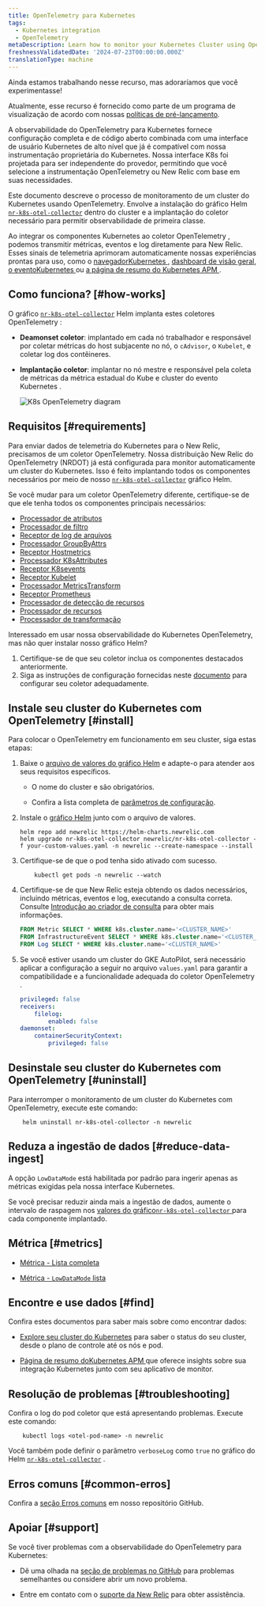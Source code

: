 ```yaml
---
title: OpenTelemetry para Kubernetes
tags:
  - Kubernetes integration
  - OpenTelemetry
metaDescription: Learn how to monitor your Kubernetes Cluster using OpenTelemetry
freshnessValidatedDate: '2024-07-23T00:00:00.000Z'
translationType: machine
---
```


<Callout title="visualização">
  Ainda estamos trabalhando nesse recurso, mas adoraríamos que você experimentasse!

  Atualmente, esse recurso é fornecido como parte de um programa de visualização de acordo com nossas [políticas de pré-lançamento](/docs/licenses/license-information/referenced-policies/new-relic-pre-release-policy).
</Callout>

A observabilidade do OpenTelemetry para Kubernetes fornece configuração completa e de código aberto combinada com uma interface de usuário Kubernetes de alto nível que já é compatível com nossa instrumentação proprietária do Kubernetes. Nossa interface K8s foi projetada para ser independente do provedor, permitindo que você selecione a instrumentação OpenTelemetry ou New Relic com base em suas necessidades.

Este documento descreve o processo de monitoramento de um cluster do Kubernetes usando OpenTelemetry. Envolve a instalação do gráfico Helm [`nr-k8s-otel-collector`](https://github.com/newrelic/helm-charts/tree/master/charts/nr-k8s-otel-collector) dentro do cluster e a implantação do coletor necessário para permitir observabilidade de primeira classe.

Ao integrar os componentes Kubernetes ao coletor OpenTelemetry , podemos transmitir métricas, eventos e log diretamente para New Relic. Esses sinais de telemetria aprimoram automaticamente nossas experiências prontas para uso, como o [navegadorKubernetes ](/docs/kubernetes-pixie/kubernetes-integration/understand-use-data/kubernetes-cluster-explorer/#navigator-preview), [dashboard de visão geral](/docs/kubernetes-pixie/kubernetes-integration/understand-use-data/kubernetes-cluster-explorer/#cluster-overview-dashboard), [o eventoKubernetes ](/docs/kubernetes-pixie/kubernetes-integration/understand-use-data/kubernetes-cluster-explorer/#browse-your-kubernetes-events)ou [a página de resumo do Kubernetes APM ](/docs/apm/apm-ui-pages/monitoring/kubernetes-summary-page/).

## Como funciona? [#how-works]

O gráfico [`nr-k8s-otel-collector`](https://github.com/newrelic/helm-charts/tree/master/charts/nr-k8s-otel-collector) Helm implanta estes coletores OpenTelemetry :

* **Deamonset coletor**: implantado em cada nó trabalhador e responsável por coletar métricas do host subjacente no nó, o `cAdvisor`, o `Kubelet`, e coletar log dos contêineres.

* **Implantação coletor**: implantar no nó mestre e responsável pela coleta de métricas da métrica estadual do Kube e cluster do evento Kubernetes .

  <img title="K8s OpenTelemetry diagram" alt="K8s OpenTelemetry diagram" src="/images/infrastructure_diagram_k8s-otel-stack.webp" />

## Requisitos [#requirements]

Para enviar dados de telemetria do Kubernetes para o New Relic, precisamos de um coletor OpenTelemetry. Nossa distribuição New Relic do OpenTelemetry (NRDOT) já está configurada para monitor automaticamente um cluster do Kubernetes. Isso é feito implantando todos os componentes necessários por meio de nosso [`nr-k8s-otel-collector`](https://github.com/newrelic/helm-charts/tree/master/charts/nr-k8s-otel-collector) gráfico Helm.

Se você mudar para um coletor OpenTelemetry diferente, certifique-se de que ele tenha todos os componentes principais necessários:

* [Processador de atributos](https://github.com/open-telemetry/opentelemetry-collector-contrib/tree/main/processor/attributesprocessor)
* [Processador de filtro](https://github.com/open-telemetry/opentelemetry-collector-contrib/tree/main/processor/filterprocessor)
* [Receptor de log de arquivos](https://github.com/open-telemetry/opentelemetry-collector-contrib/tree/main/receiver/filelogreceiver)
* [Processador GroupByAttrs](https://github.com/open-telemetry/opentelemetry-collector-contrib/tree/main/processor/groupbyattrsprocessor)
* [Receptor Hostmetrics](https://github.com/open-telemetry/opentelemetry-collector-contrib/tree/main/receiver/hostmetricsreceiver)
* [Processador K8sAttributes](https://github.com/open-telemetry/opentelemetry-collector-contrib/tree/main/processor/k8sattributesprocessor)
* [Receptor K8sevents](https://github.com/open-telemetry/opentelemetry-collector-contrib/tree/main/receiver/k8seventsreceiver)
* [Receptor Kubelet](https://github.com/open-telemetry/opentelemetry-collector-contrib/tree/main/receiver/kubeletstatsreceiver)
* [Processador MetricsTransform](https://github.com/open-telemetry/opentelemetry-collector-contrib/tree/main/processor/metricstransformprocessor)
* [Receptor Prometheus](https://github.com/open-telemetry/opentelemetry-collector-contrib/tree/main/receiver/prometheusreceiver)
* [Processador de detecção de recursos](https://github.com/open-telemetry/opentelemetry-collector-contrib/tree/main/processor/resourcedetectionprocessor)
* [Processador de recursos](https://github.com/open-telemetry/opentelemetry-collector-contrib/tree/main/processor/resourceprocessor)
* [Processador de transformação](https://github.com/open-telemetry/opentelemetry-collector-contrib/tree/main/processor/transformprocessor)

<Callout variant="tip">
  Interessado em usar nossa observabilidade do Kubernetes OpenTelemetry, mas não quer instalar nosso gráfico Helm?

  1. Certifique-se de que seu coletor inclua os componentes destacados anteriormente.
  2. Siga as instruções de configuração fornecidas neste [documento](https://github.com/newrelic/helm-charts/blob/master/charts/nr-k8s-otel-collector/collector.md) para configurar seu coletor adequadamente.
</Callout>

## Instale seu cluster do Kubernetes com OpenTelemetry [#install]

Para colocar o OpenTelemetry em funcionamento em seu cluster, siga estas etapas:

1. Baixe o [arquivo de valores do gráfico Helm](https://github.com/newrelic/helm-charts/tree/master/charts/nr-k8s-otel-collector/values.yaml#L20-L24) e adapte-o para atender aos seus requisitos específicos.

   * O nome do cluster e <InlinePopover type="licenseKey" />são obrigatórios.

   * Confira a lista completa de [parâmetros de configuração](https://github.com/newrelic/helm-charts/tree/master/charts/nr-k8s-otel-collector#values).

2. Instale o [gráfico Helm](https://github.com/newrelic/helm-charts/tree/master/charts/nr-k8s-otel-collector) junto com o arquivo de valores.

   ```shell
   helm repo add newrelic https://helm-charts.newrelic.com
   helm upgrade nr-k8s-otel-collector newrelic/nr-k8s-otel-collector -f your-custom-values.yaml -n newrelic --create-namespace --install
   ```

3. Certifique-se de que o pod tenha sido ativado com sucesso.

   ```shell
       kubectl get pods -n newrelic --watch
   ```

4. Certifique-se de que New Relic esteja obtendo os dados necessários, incluindo métricas, eventos e log, executando a consulta correta. Consulte [Introdução ao criador de consulta](/docs/query-your-data/explore-query-data/query-builder/introduction-query-builder/) para obter mais informações.

   ```sql
   FROM Metric SELECT * WHERE k8s.cluster.name='<CLUSTER_NAME>'
   FROM InfrastructureEvent SELECT * WHERE k8s.cluster.name='<CLUSTER_NAME>'
   FROM Log SELECT * WHERE k8s.cluster.name='<CLUSTER_NAME>'
   ```

5. Se você estiver usando um cluster do GKE AutoPilot, será necessário aplicar a configuração a seguir no arquivo `values.yaml` para garantir a compatibilidade e a funcionalidade adequada do coletor OpenTelemetry .

   ```yaml
   privileged: false
   receivers:
       filelog:
           enabled: false
   daemonset:
       containerSecurityContext:
           privileged: false
   ```

## Desinstale seu cluster do Kubernetes com OpenTelemetry [#uninstall]

Para interromper o monitoramento de um cluster do Kubernetes com OpenTelemetry, execute este comando:

```shell
    helm uninstall nr-k8s-otel-collector -n newrelic
```

## Reduza a ingestão de dados [#reduce-data-ingest]

A opção `LowDataMode` está habilitada por padrão para ingerir apenas as métricas exigidas pela nossa interface Kubernetes.

Se você precisar reduzir ainda mais a ingestão de dados, aumente o intervalo de raspagem nos [valores do gráfico`nr-k8s-otel-collector` ](https://github.com/newrelic/helm-charts/tree/master/charts/nr-k8s-otel-collector#values)para cada componente implantado.

## Métrica [#metrics]

* [Métrica - Lista completa](https://github.com/newrelic/helm-charts/tree/master/charts/nr-k8s-otel-collector/docs/metrics-full.md)

* [Métrica - `LowDataMode` lista](https://github.com/newrelic/helm-charts/tree/master/charts/nr-k8s-otel-collector/docs/metrics-lowDataMode.md)

## Encontre e use dados [#find]

Confira estes documentos para saber mais sobre como encontrar dados:

* [Explore seu cluster do Kubernetes](/docs/kubernetes-pixie/kubernetes-integration/understand-use-data/kubernetes-cluster-explorer/) para saber o status do seu cluster, desde o plano de controle até os nós e pod.

* [Página de resumo doKubernetes APM ](/docs/apm/apm-ui-pages/monitoring/kubernetes-summary-page/)que oferece insights sobre sua integração Kubernetes junto com seu aplicativo de monitor.

## Resolução de problemas [#troubleshooting]

Confira o log do pod coletor que está apresentando problemas. Execute este comando:

```shell
    kubectl logs <otel-pod-name> -n newrelic
```

Você também pode definir o parâmetro `verboseLog` como `true` no gráfico do Helm [`nr-k8s-otel-collector`](https://github.com/newrelic/helm-charts/tree/master/charts/nr-k8s-otel-collector#values) .

## Erros comuns [#common-erros]

Confira a [seção Erros comuns](https://github.com/newrelic/helm-charts/tree/master/charts/nr-k8s-otel-collector#common-errors) em nosso repositório GitHub.

## Apoiar [#support]

Se você tiver problemas com a observabilidade do OpenTelemetry para Kubernetes:

* Dê uma olhada na [seção de problemas no GitHub](https://github.com/newrelic/helm-charts/issues) para problemas semelhantes ou considere abrir um novo problema.

* Entre em contato com o [suporte da New Relic](https://support.newrelic.com/s/) para obter assistência.